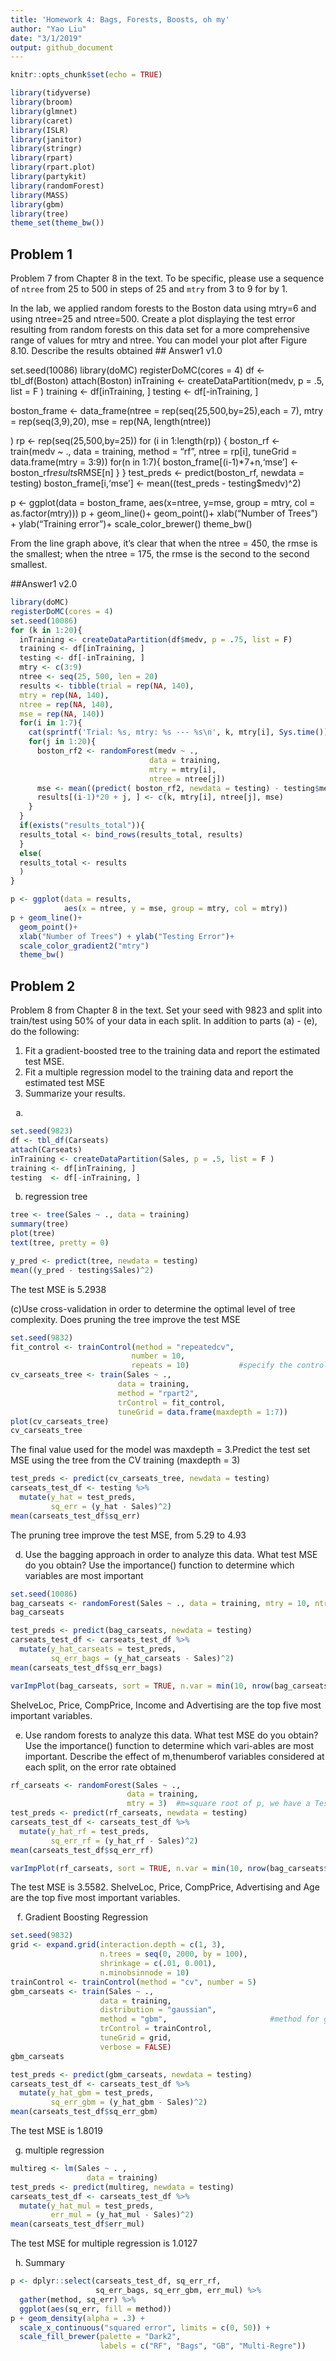 ```yaml
---
title: 'Homework 4: Bags, Forests, Boosts, oh my'
author: "Yao Liu"
date: "3/1/2019"
output: github_document
---
```


```r
knitr::opts_chunk$set(echo = TRUE)
```

```r
library(tidyverse)
library(broom)
library(glmnet)
library(caret)
library(ISLR)
library(janitor)
library(stringr)
library(rpart)
library(rpart.plot)
library(partykit)
library(randomForest)
library(MASS)
library(gbm)
library(tree)
theme_set(theme_bw())
```

## Problem 1
Problem 7 from Chapter 8 in the text. To be specific, please use a sequence of
`ntree` from 25 to 500 in steps of 25 and `mtry` from 3 to 9 for by 1. 

In the lab, we applied random forests to the Boston data using mtry=6 and using ntree=25 and ntree=500. Create a plot displaying the test error resulting from random forests on this data set for a more comprehensive range of values for mtry and ntree. You can model your plot after Figure 8.10. Describe the results obtained
## Answer1 v1.0

set.seed(10086)
library(doMC)
registerDoMC(cores = 4)
df <- tbl_df(Boston)
attach(Boston)
inTraining <- createDataPartition(medv, p = .5, list = F )
training <- df[inTraining, ]
testing  <- df[-inTraining, ]

boston_frame <- data_frame(ntree =  rep(seq(25,500,by=25),each = 7),
                      mtry = rep(seq(3,9),20),
                      mse = rep(NA, length(ntree)) 

)
rp <- rep(seq(25,500,by=25))
for (i in 1:length(rp)) {
  boston_rf <- train(medv ~ ., 
                      data = training,
                      method = "rf",
                      ntree = rp[i],
                      tuneGrid = data.frame(mtry = 3:9))
  for(n in 1:7){
    boston_frame[(i-1)*7+n,'mse'] <- boston_rf$results$RMSE[n]
  } 
}
test_preds <- predict(boston_rf, newdata = testing)
boston_frame[i,'mse'] <- mean((test_preds - testing$medv)^2)

p <- ggplot(data = boston_frame, aes(x=ntree, y=mse, group = mtry, col = as.factor(mtry)))
p + geom_line()+
  geom_point()+
  xlab("Number of Trees") + ylab("Training error")+
  scale_color_brewer()
   theme_bw()

From the line graph above, it's clear that when the ntree = 450, the rmse is the smallest; when the ntree = 175, the rmse is the second to the second smallest. 

##Answer1 v2.0
```r
library(doMC)
registerDoMC(cores = 4)
set.seed(10086)
for (k in 1:20){
  inTraining <- createDataPartition(df$medv, p = .75, list = F)
  training <- df[inTraining, ]
  testing <- df[-inTraining, ]
  mtry <- c(3:9)
  ntree <- seq(25, 500, len = 20)
  results <- tibble(trial = rep(NA, 140),
  mtry = rep(NA, 140),
  ntree = rep(NA, 140),
  mse = rep(NA, 140)) 
  for(i in 1:7){
    cat(sprintf('Trial: %s, mtry: %s --- %s\n', k, mtry[i], Sys.time()))
    for(j in 1:20){ 
      boston_rf2 <- randomForest(medv ~ .,
                               data = training,
                               mtry = mtry[i],
                               ntree = ntree[j])
      mse <- mean((predict( boston_rf2, newdata = testing) - testing$medv)^2)
      results[(i-1)*20 + j, ] <- c(k, mtry[i], ntree[j], mse)
    }
  }
  if(exists("results_total")){
  results_total <- bind_rows(results_total, results)
  }
  else(
  results_total <- results
  )
}

```
```r
p <- ggplot(data = results, 
            aes(x = ntree, y = mse, group = mtry, col = mtry))
p + geom_line()+
  geom_point()+
  xlab("Number of Trees") + ylab("Testing Error")+
  scale_color_gradient2("mtry")
  theme_bw()
```



## Problem 2

Problem 8 from Chapter 8 in the text. Set your seed with 9823 and split into 
train/test using 50\% of your data in each split. In addition to 
parts (a) - (e), do the following:

1. Fit a gradient-boosted tree to the training data and report the estimated 
test MSE. 
2. Fit a multiple regression model to the training data and report the 
estimated test MSE
3. Summarize your results. 

(a)
```r
set.seed(9823)
df <- tbl_df(Carseats)
attach(Carseats)
inTraining <- createDataPartition(Sales, p = .5, list = F )
training <- df[inTraining, ]
testing  <- df[-inTraining, ]
```

(b) regression tree
```r
tree <- tree(Sales ~ ., data = training)
summary(tree)
plot(tree)
text(tree, pretty = 0)
```
```r
y_pred <- predict(tree, newdata = testing) 
mean((y_pred - testing$Sales)^2)
```
The test MSE is 5.2938

(c)Use cross-validation in order to determine the optimal level of tree complexity. 
Does pruning the tree improve the test MSE
```r
set.seed(9832) 
fit_control <- trainControl(method = "repeatedcv",
                           number = 10, 
                           repeats = 10)           #specify the control parameter
cv_carseats_tree <- train(Sales ~ ., 
                        data = training,
                        method = "rpart2", 
                        trControl = fit_control,
                        tuneGrid = data.frame(maxdepth = 1:7))   
plot(cv_carseats_tree)
cv_carseats_tree
```
The final value used for the model was maxdepth = 3.Predict the test set MSE using the tree from the CV training (maxdepth = 3)

```r
test_preds <- predict(cv_carseats_tree, newdata = testing)   
carseats_test_df <- testing %>%
  mutate(y_hat = test_preds,
         sq_err = (y_hat - Sales)^2)
mean(carseats_test_df$sq_err)
```
The pruning tree improve the test MSE, from 5.29 to 4.93 

(d) Use the bagging approach in order to analyze this data. What test MSE do you obtain? Use the
importance() function to determine which variables are most important
```r
set.seed(10086)
bag_carseats <- randomForest(Sales ~ ., data = training, mtry = 10, ntree = 100)  
bag_carseats
```
```r
test_preds <- predict(bag_carseats, newdata = testing)
carseats_test_df <- carseats_test_df %>%
  mutate(y_hat_carseats = test_preds,
         sq_err_bags = (y_hat_carseats - Sales)^2) 
mean(carseats_test_df$sq_err_bags) 
```

```r
varImpPlot(bag_carseats, sort = TRUE, n.var = min(10, nrow(bag_carseats$importance)))

```
ShelveLoc, Price, CompPrice, Income and Advertising are the top five most important variables.

(e) Use random forests to analyze this data. What test MSE do you obtain? Use the importance() function to determine which vari-ables are most important. Describe the effect of m,thenumberof variables  considered  at  each  split,  on  the error  rate obtained
```r
rf_carseats <- randomForest(Sales ~ ., 
                          data = training,
                          mtry = 3)  #m=square root of p, we have a Test MSE of 3.3
test_preds <- predict(rf_carseats, newdata = testing)
carseats_test_df <- carseats_test_df %>%
  mutate(y_hat_rf = test_preds,
         sq_err_rf = (y_hat_rf - Sales)^2)
mean(carseats_test_df$sq_err_rf)
```

```r
varImpPlot(rf_carseats, sort = TRUE, n.var = min(10, nrow(bag_carseats$importance)))
```
The test MSE is 3.5582. ShelveLoc, Price, CompPrice, Advertising and Age are the top five most important variables.

(f) Gradient Boosting Regression 

```r
set.seed(9832)
grid <- expand.grid(interaction.depth = c(1, 3), 
                    n.trees = seq(0, 2000, by = 100),
                    shrinkage = c(.01, 0.001),
                    n.minobsinnode = 10)
trainControl <- trainControl(method = "cv", number = 5)     
gbm_carseats <- train(Sales ~ ., 
                    data = training, 
                    distribution = "gaussian", 
                    method = "gbm",                       #method for gradient boosted
                    trControl = trainControl, 
                    tuneGrid = grid,
                    verbose = FALSE) 
gbm_carseats
```
```r
test_preds <- predict(gbm_carseats, newdata = testing)
carseats_test_df <- carseats_test_df %>%
  mutate(y_hat_gbm = test_preds,
         sq_err_gbm = (y_hat_gbm - Sales)^2)
mean(carseats_test_df$sq_err_gbm)
```
The test MSE is 1.8019

(g) multiple regression 
```r
multireg <- lm(Sales ~ . ,
                 data = training)   
test_preds <- predict(multireg, newdata = testing)
carseats_test_df <- carseats_test_df %>%
  mutate(y_hat_mul = test_preds,
         err_mul = (y_hat_mul - Sales)^2)
mean(carseats_test_df$err_mul)
```
The test MSE for multiple regression is 1.0127

(h) Summary

```r
p <- dplyr::select(carseats_test_df, sq_err_rf, 
                   sq_err_bags, sq_err_gbm, err_mul) %>%
  gather(method, sq_err) %>%
  ggplot(aes(sq_err, fill = method))
p + geom_density(alpha = .3) +
  scale_x_continuous("squared error", limits = c(0, 50)) +
  scale_fill_brewer(palette = "Dark2",
                    labels = c("RF", "Bags", "GB", "Multi-Regre")) 
```

